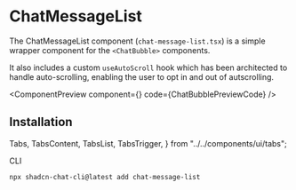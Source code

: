 # ChatMessageList

The ChatMessageList component (`chat-message-list.tsx`) is a simple wrapper component for the `<ChatBubble>` components.

It also includes a custom `useAutoScroll` hook which has been architected to handle auto-scrolling, enabling the user to opt in and out of autscrolling. 


<ComponentPreview
  component={<ChatBubblePreview />}
  code={ChatBubblePreviewCode}
/>

## Installation 


  Tabs,
  TabsContent,
  TabsList,
  TabsTrigger,
} from "../../components/ui/tabs";

<Tabs className="pt-2" defaultValue="cli">

<TabsList>
  <TabsTrigger value="cli">CLI</TabsTrigger>
</TabsList>

<TabsContent value="cli">

```bash copy
npx shadcn-chat-cli@latest add chat-message-list
```

</TabsContent>
</Tabs>
